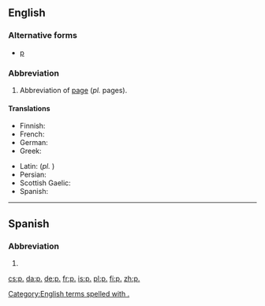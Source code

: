{{also|Appendix:Variations of "p"}}
==English==

===Alternative forms===
* [[p]]

===Abbreviation===
{{en-noun|pp.}}

# Abbreviation of [[page]] (''pl.'' pages).

====Translations====
{{trans-top|page}}
* Finnish: {{t+|fi|s.}}
* French: {{t+|fr|p.}}
* German: {{t+|de|Seite|f|alt=S.}}
* Greek: {{t|el|σ.|tr=s.|sc=Grek}}
{{trans-mid}}
* Latin: {{t|la|p.}} (''pl.'' {{t|la|pp.}})
* Persian: {{t+|fa|ص|tr=s|sc=fa-Arab}}
* Scottish Gaelic: {{t|gd|td}}
* Spanish: {{t|es|p.}}
{{trans-bottom}}

[[Category:English terms spelled with .]]
----

==Spanish==

===Abbreviation===
{{es-noun|f|pp.}}

# {{abbreviation of|página|lang=es}}

[[cs:p.]]
[[da:p.]]
[[de:p.]]
[[fr:p.]]
[[is:p.]]
[[pl:p.]]
[[fi:p.]]
[[zh:p.]]